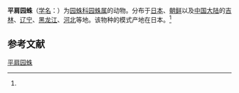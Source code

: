 {{Speciesbox
| name = 平肩园蛛
| status = 
| status_system = 
| image = 
| genus = Araneus
| species = abscissus
| authority = (Karsch, 1879)<ref name='id13469'>{{cite web| url =http://www.bioinfo.cn/db05/BjdwSpecies.php?action=view&id=13469| title =平肩园蛛| work =《中国动物物种编目数据库》| publisher =中国科学院微生物研究所| author =中国科学院动物研究所| accessdate =2009-04-28| deadurl =yes| archiveurl =https://web.archive.org/web/20160305044151/http://www.bioinfo.cn/db05/BjdwSpecies.php?action=view&id=13469| archivedate =2016-03-05}}</ref>
}}

'''平肩园蛛'''（[[学名|学名]]：{{lang|la|''Araneus abscissus''}}）为[[园蛛科|园蛛科]][[园蛛属|园蛛属]]的动物。分布于[[日本|日本]]、[[朝鲜|朝鲜]]以及[[中国大陆|中国大陆]]的[[吉林|吉林]]、[[辽宁|辽宁]]、[[黑龙江|黑龙江]]、[[河北|河北]]等地。该物种的模式产地在日本。<ref name='id13469'/>

== 参考文献 ==
{{reflist}}

{{Wikispecies|Araneus abscissus}}

[[Category:园蛛属|平肩园蛛]]


{{蜘蛛小作品}}